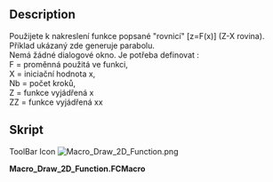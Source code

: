 <languages/>
<div class="mw-translate-fuzzy">
{{Macro/cs
|Name=Draw 2D Function
|Translate=Vykresli 2D funkci
|Icon=Macro_Draw_2D_Function.png
|Description=Použijete k nakreslení funkce popsané "rovnicí" [z=F(x)] (Z-X rovina)
|Author=unknown
|Version=1.0
|Date=2011-08-01
|FCVersion=All
|Download=[https://www.freecadweb.org/wiki/images/3/36/Macro_Draw_2D_Function.png ToolBar Icon]
}}
</div>

==Description==
Použijete k nakreslení funkce popsané "rovnicí" [z=F(x)] (Z-X rovina). Příklad ukázaný zde generuje parabolu.<br />
Nemá žádné dialogové okno. Je potřeba definovat :<br />
F = proměnná použitá ve funkci,<br />
X = iniciační hodnota x,<br />
Nb = počet kroků,<br />
Z = funkce vyjádřená x <br />
ZZ = funkce vyjádřená xx<br />

<span id="Script"></span>
==Skript==

ToolBar Icon [[Image:Macro_Draw_2D_Function.png]]

'''Macro_Draw_2D_Function.FCMacro'''

{{MacroCode|code=

# F = variable used in the function,
# X = initial value of x,
# Nb = Number of step,
# Z = function express with x
# ZZ = function express with xx

import FreeCAD, FreeCADGui, Part
import math
F=800
X=-500
Nb=10
Step=1000/Nb
Y=0
for I in range(Nb):
	XX=X+Step 
 	Z=X*X/(4*F)
 	ZZ=XX*XX/(4*F)
 	if I==0:
 		print( "Le test est vrai !")
 		nomme=Part.makeLine((X,Y,Z),(XX,Y,ZZ))
 		WWire=Part.Wire([nomme])
 	else :
 		print( "Le test est 2 !")
 		nomme=Part.makeLine((X,Y,Z),(XX,Y,ZZ))		
 		WWire=Part.Wire([WWire,nomme])
 	X=XX 
 
Part.show(WWire)

}}